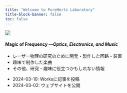 ```yaml
---
title: "Welcome to PureHertz Laboratory"
title-block-banner: false
toc: false
---
```


![](common/title.jpg)

#### Magic of Frequency  *---Optics, Electronics, and Music*



- レーザー物理の研究のために開発・製作した回路・装置
- 趣味で制作した楽曲
- その他、研究・趣味に役立つかもしれない情報

::: {.callout-note title="New"}
- 2024-03-10: Worksに記事を投稿
- 2024-03-02: ウェブサイトを公開
:::

